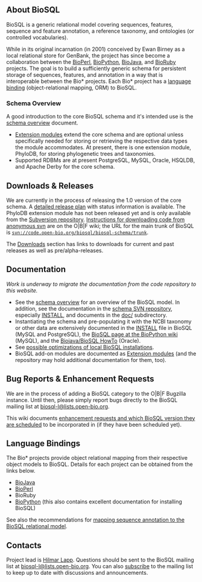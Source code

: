 ==About BioSQL==

BioSQL is a generic relational model covering sequences, features, sequence and feature annotation, a reference taxonomy, and ontologies (or controlled vocabularies). 

While in its original incarnation (in 2001) conceived by Ewan Birney as a local relational store for GenBank, the project has since become a collaboration between the [[bp:Main Page|BioPerl]], [[biopython:Main Page|BioPython]], [[bj:Main Page|BioJava]], and [http://bioruby.org BioRuby] projects. The goal is to build a sufficiently generic schema for persistent storage of sequences, features, and annotation in a way that is interoperable between the Bio* projects. Each Bio* project has a [[#Language Bindings|language binding]] (object-relational mapping, ORM) to BioSQL.

===Schema Overview===
A good introduction to the core BioSQL schema and it's intended use is the [[Schema Overview|schema overview]] document.

* [[Extensions|Extension modules]] extend the core schema and are optional unless specifically needed for storing or retrieving the respective data types the module accommodates. At present, there is one extension module, PhyloDB, for storing phylogenetic trees and taxonomies.
* Supported RDBMs are at present PostgreSQL, MySQL, Oracle, HSQLDB, and Apache Derby for the core schema.

== Downloads & Releases ==

We are currently in the process of releasing the 1.0 version of the core schema. A [[Releases|detailed release plan]] with status information is available. The PhyloDB extension module has not been released yet and is only available from the [http://code.open-bio.org/svnweb/index.cgi/biosql/browse/biosql-schema/trunk Subversion repository]. [http://open-bio.org/wiki/SourceCode#Downloading_and_updating_code_via_Anonymous_SVN Instructions for downloading code from anonymous svn] are on the O|B|F wiki; the URL for the main trunk of BioSQL is <code>svn://code.open-bio.org/biosql/biosql-schema/trunk</code>.

The [[Downloads]] section has links to downloads for current and past releases as well as pre/alpha-releases.

== Documentation ==

''Work is underway to migrate the documentation from the code repository to this website.''

* See the [[Schema Overview|schema overview]] for an overview of the BioSQL model. In addition, see the documentation in the [http://code.open-bio.org/svnweb/index.cgi/biosql/browse/biosql-schema/trunk schema SVN repository], especially [http://code.open-bio.org/svnweb/index.cgi/biosql/view/biosql-schema/trunk/INSTALL INSTALL], and documents in the [http://code.open-bio.org/svnweb/index.cgi/biosql/browse/biosql-schema/trunk/doc doc/] subdirectory.
* Instantiating the schema and pre-populating it with the NCBI taxonomy or other data are extensively documented in the [http://code.open-bio.org/svnweb/index.cgi/biosql/view/biosql-schema/trunk/INSTALL INSTALL] file in BioSQL (MySQL and PostgreSQL), the [[biopython:BioSQL|BioSQL page at the BioPython wiki]] (MySQL), and the [http://code.open-bio.org/svnweb/index.cgi/biosql/checkout/biosql-schema/trunk/doc/bj_and_bsql_oracle_howto.htm Biojava/BioSQL HowTo] (Oracle).
* See [[Optimizations|possible optimizations of local BioSQL installations]].
* BioSQL add-on modules are documented as [[Extensions|Extension modules]] (and the repository may hold additional documentation for them, too).

== Bug Reports & Enhancement Requests ==

We are in the process of adding a BioSQL category to the O|B|F Bugzilla instance. Until then, please simply report bugs directly to the BioSQL mailing list at [mailto:biosql-l%40lists%2eopen-bio%2eorg biosql-l&#64;lists&#46;open-bio&#46;org].

This wiki documents [[Enhancement Requests|enhancement requests and which BioSQL version they are scheduled]] to be incorporated in (if they have been scheduled yet).

==Language Bindings==
The Bio* projects provide object relational mapping from their respective object models to BioSQL. Details for each project can be obtained from the links below.

* [[BioJava BioSQL ORM|BioJava]]
* [[bp:Bioperl-db|BioPerl]]
* BioRuby
* [[biopython:BioSQL|BioPython]] (this also contains excellent documentation for installing BioSQL)
See also the recommendations for [[Annotation Mapping|mapping sequence annotation to the BioSQL relational model]].

==Contacts==
Project lead is [[bp:Hilmar Lapp|Hilmar Lapp]]. Questions should be sent to the BioSQL mailing list at [mailto:biosql-l%40lists%2eopen-bio%2eorg biosql-l&#64;lists&#46;open-bio&#46;org].  You can also [http://open-bio.org/mailman/listinfo/biosql-l subscribe] to the mailing list to keep up to date with discussions and announcements.